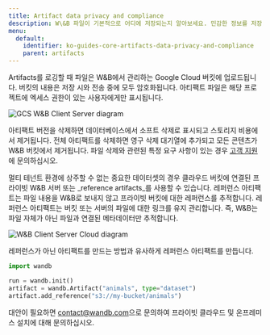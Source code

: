 ```yaml
---
title: Artifact data privacy and compliance
description: W\&B 파일이 기본적으로 어디에 저장되는지 알아보세요. 민감한 정보를 저장하고 보관하는 방법을 살펴보세요.
menu:
  default:
    identifier: ko-guides-core-artifacts-data-privacy-and-compliance
    parent: artifacts
---
```


Artifacts를 로깅할 때 파일은 W&B에서 관리하는 Google Cloud 버킷에 업로드됩니다. 버킷의 내용은 저장 시와 전송 중에 모두 암호화됩니다. 아티팩트 파일은 해당 프로젝트에 엑세스 권한이 있는 사용자에게만 표시됩니다.

<Frame>
    <img src="/images/artifacts/data_and_privacy_compliance_1.png" alt="GCS W&B Client Server diagram"  />
</Frame>

아티팩트 버전을 삭제하면 데이터베이스에서 소프트 삭제로 표시되고 스토리지 비용에서 제거됩니다. 전체 아티팩트를 삭제하면 영구 삭제 대기열에 추가되고 모든 콘텐츠가 W&B 버킷에서 제거됩니다. 파일 삭제와 관련된 특정 요구 사항이 있는 경우 [고객 지원](mailto:support@wandb.com)에 문의하십시오.

멀티 테넌트 환경에 상주할 수 없는 중요한 데이터셋의 경우 클라우드 버킷에 연결된 프라이빗 W&B 서버 또는 _reference artifacts_를 사용할 수 있습니다. 레퍼런스 아티팩트는 파일 내용을 W&B로 보내지 않고 프라이빗 버킷에 대한 레퍼런스를 추적합니다. 레퍼런스 아티팩트는 버킷 또는 서버의 파일에 대한 링크를 유지 관리합니다. 즉, W&B는 파일 자체가 아닌 파일과 연결된 메타데이터만 추적합니다.

<Frame>
    <img src="/images/artifacts/data_and_privacy_compliance_2.png" alt="W&B Client Server Cloud diagram"  />
</Frame>

레퍼런스가 아닌 아티팩트를 만드는 방법과 유사하게 레퍼런스 아티팩트를 만듭니다.

```python
import wandb

run = wandb.init()
artifact = wandb.Artifact("animals", type="dataset")
artifact.add_reference("s3://my-bucket/animals")
```

대안이 필요하면 [contact@wandb.com](mailto:contact@wandb.com)으로 문의하여 프라이빗 클라우드 및 온프레미스 설치에 대해 문의하십시오.
